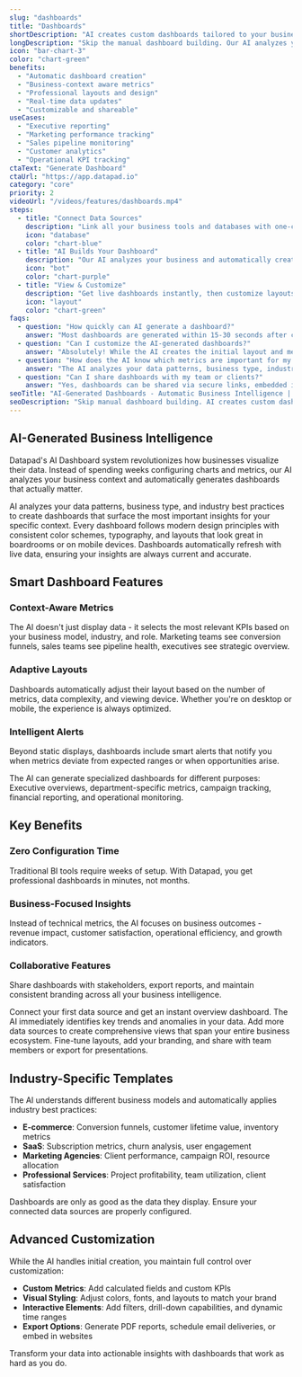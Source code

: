 ```yaml
---
slug: "dashboards"
title: "Dashboards"
shortDescription: "AI creates custom dashboards tailored to your business needs automatically."
longDescription: "Skip the manual dashboard building. Our AI analyzes your data sources and business context to automatically generate relevant dashboards with the right metrics, visualizations, and layouts. Get operational insights without the setup time."
icon: "bar-chart-3"
color: "chart-green"
benefits:
  - "Automatic dashboard creation"
  - "Business-context aware metrics"
  - "Professional layouts and design"
  - "Real-time data updates"
  - "Customizable and shareable"
useCases:
  - "Executive reporting"
  - "Marketing performance tracking"
  - "Sales pipeline monitoring"
  - "Customer analytics"
  - "Operational KPI tracking"
ctaText: "Generate Dashboard"
ctaUrl: "https://app.datapad.io"
category: "core"
priority: 2
videoUrl: "/videos/features/dashboards.mp4"
steps:
  - title: "Connect Data Sources"
    description: "Link all your business tools and databases with one-click integrations."
    icon: "database"
    color: "chart-blue"
  - title: "AI Builds Your Dashboard"
    description: "Our AI analyzes your business and automatically creates relevant dashboards with the right metrics."
    icon: "bot"
    color: "chart-purple"
  - title: "View & Customize"
    description: "Get live dashboards instantly, then customize layouts and branding to match your needs."
    icon: "layout"
    color: "chart-green"
faqs:
  - question: "How quickly can AI generate a dashboard?"
    answer: "Most dashboards are generated within 15-30 seconds after connecting your data sources. The AI analyzes your data structure and business context to automatically select relevant metrics and optimal visualizations."
  - question: "Can I customize the AI-generated dashboards?"
    answer: "Absolutely! While the AI creates the initial layout and metric selection, you can customize colors, layouts, add your branding, rearrange components, and modify visualizations to match your specific needs and preferences."
  - question: "How does the AI know which metrics are important for my business?"
    answer: "The AI analyzes your data patterns, business type, industry best practices, and user behavior to identify key performance indicators. It prioritizes metrics that show trends, anomalies, and business-critical insights relevant to your specific context."
  - question: "Can I share dashboards with my team or clients?"
    answer: "Yes, dashboards can be shared via secure links, embedded in websites, exported as PDFs, or scheduled for automatic email delivery. You can control access permissions and add password protection for sensitive information."
seoTitle: "AI-Generated Dashboards - Automatic Business Intelligence | Datapad"
seoDescription: "Skip manual dashboard building. AI creates custom dashboards with relevant metrics and professional layouts automatically. Get business insights instantly with Datapad."
---
```


## AI-Generated Business Intelligence

Datapad's AI Dashboard system revolutionizes how businesses visualize their data. Instead of spending weeks configuring charts and metrics, our AI analyzes your business context and automatically generates dashboards that actually matter.

<FeatureItem icon="sparkles" title="Intelligent Auto-Generation">AI analyzes your data patterns, business type, and industry best practices to create dashboards that surface the most important insights for your specific context.</FeatureItem>
<FeatureItem icon="palette" title="Professional Design">Every dashboard follows modern design principles with consistent color schemes, typography, and layouts that look great in boardrooms or on mobile devices.</FeatureItem>
<FeatureItem icon="refresh-cw" title="Real-Time Updates">Dashboards automatically refresh with live data, ensuring your insights are always current and accurate.</FeatureItem>

## Smart Dashboard Features

### Context-Aware Metrics
The AI doesn't just display data - it selects the most relevant KPIs based on your business model, industry, and role. Marketing teams see conversion funnels, sales teams see pipeline health, executives see strategic overview.

### Adaptive Layouts
Dashboards automatically adjust their layout based on the number of metrics, data complexity, and viewing device. Whether you're on desktop or mobile, the experience is always optimized.

### Intelligent Alerts
Beyond static displays, dashboards include smart alerts that notify you when metrics deviate from expected ranges or when opportunities arise.

<InfoItem title="Dashboard Types">The AI can generate specialized dashboards for different purposes: Executive overviews, department-specific metrics, campaign tracking, financial reporting, and operational monitoring.</InfoItem>

## Key Benefits

### Zero Configuration Time
Traditional BI tools require weeks of setup. With Datapad, you get professional dashboards in minutes, not months.

### Business-Focused Insights
Instead of technical metrics, the AI focuses on business outcomes - revenue impact, customer satisfaction, operational efficiency, and growth indicators.

### Collaborative Features
Share dashboards with stakeholders, export reports, and maintain consistent branding across all your business intelligence.

<StepItem number="1" title="Quick Start">Connect your first data source and get an instant overview dashboard. The AI immediately identifies key trends and anomalies in your data.</StepItem>
<StepItem number="2" title="Expand Coverage">Add more data sources to create comprehensive views that span your entire business ecosystem.</StepItem>
<StepItem number="3" title="Customize & Share">Fine-tune layouts, add your branding, and share with team members or export for presentations.</StepItem>

## Industry-Specific Templates

The AI understands different business models and automatically applies industry best practices:

- **E-commerce**: Conversion funnels, customer lifetime value, inventory metrics
- **SaaS**: Subscription metrics, churn analysis, user engagement
- **Marketing Agencies**: Client performance, campaign ROI, resource allocation
- **Professional Services**: Project profitability, team utilization, client satisfaction

<WarningItem title="Data Accuracy">Dashboards are only as good as the data they display. Ensure your connected data sources are properly configured.</WarningItem>

## Advanced Customization

While the AI handles initial creation, you maintain full control over customization:

- **Custom Metrics**: Add calculated fields and custom KPIs
- **Visual Styling**: Adjust colors, fonts, and layouts to match your brand
- **Interactive Elements**: Add filters, drill-down capabilities, and dynamic time ranges
- **Export Options**: Generate PDF reports, schedule email deliveries, or embed in websites

Transform your data into actionable insights with dashboards that work as hard as you do.
